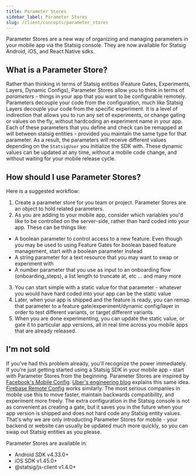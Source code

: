 ```yaml
---
title: Parameter Stores
sidebar_label: Parameter Stores
slug: /client/concepts/parameter_stores
---
```


Parameter Stores are a new way of organizing and managing parameters in your mobile app via the Statsig console.  They are now available for Statsig Android, iOS, and React Native sdks.

## What is a Parameter Store?
Rather than thinking in terms of Statsig entities (Feature Gates, Experiments, Layers, Dynamic Configs), Parameter Stores allow you to think in terms of *parameters* - things in your app that you want to be configurable remotely.  Parameters decouple your code from the configuration, much like Statsig Layers decouple your code from the specific experiment.  It is a level of indirection that allows you to run any set of experiments, or change gating or values on the fly, without hardcoding an experiment name in your app.  Each of these parameters that you define and check can be remapped at will between statsig entities - provided you maintain the same type for that parameter.  As a result, the parameters will receive different values depending on the `StatsigUser` you initialize the SDK with.  These dynamic values can be updated at any time, without a mobile code change, and without waiting for your mobile release cycle.

## How should I use Parameter Stores?
Here is a suggested workflow:
1. Create a parameter store for you team or project.  Parameter Stores are an object to hold related parameters.
2. As you are adding to your mobile app, consider which variables you'd like to be controlled on the server-side, rather than hard coded into your app. These can be things like:

- A boolean parameter to control access to a new feature.  Even though you may be used to using Feature Gates for boolean based feature management, start with a boolean parameter instead
- A string parameter for a text resource that you may want to swap or experiment with
- A number parameter that you use as input to an onboarding flow (onboarding_steps), a list length to truncate at, etc
... and many more

3. You can start simple with a static value for that parameter - whatever you would have hard coded into your app can be the static value
4. Later, when your app is shipped and the feature is ready, you can remap that parameter to a feature gate/experiment/dynamic config/layer in order to test different variants, or target different variants
5. When you are done experimenting, you can update the static value, or gate it to particular app versions, all in real time across you mobile apps that are already released.

## I'm not sold
If you've had this problem already, you'll recognize the power immediately.  If you're just getting started using a Statsig SDK in your mobile app - start with Parameter Stores from the beginning.  Parameter Stores are inspired by [Facebook's Mobile Config](https://atscaleconference.com/mobile-configuration-at-meta-the-key-to-mobile-agile-development-at-scale/). [Uber's engineering blog](https://www.uber.com/blog/supercharging-a-b-testing-at-uber/) explains this same idea.  [Firebase Remote Config](https://firebase.google.com/docs/remote-config) works similarly.  The most serious companies in mobile use this to move faster, maintain backwards compatibility, and experiment more freely.  The extra configuration in the Statsig console is not as convenient as creating a gate, but it saves you in the future when your app version is shipped and does not hard code any Statsig entity values.  That's why we are only introducting Parameter Stores for mobile - your backend or website can usually be updated much more quickly, so you can swap out Statsig entities as you please.

Parameter Stores are available in:
- Android SDK v4.33.0+
- iOS SDK v1.45.0+
- @statsig/js-client v1.4.0+

